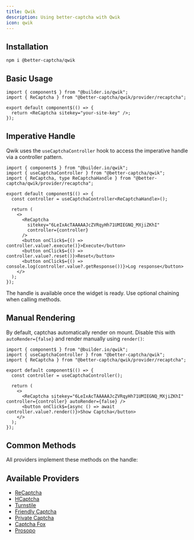 ```yaml
---
title: Qwik
description: Using better-captcha with Qwik
icon: qwik
---
```


## Installation

```npm
npm i @better-captcha/qwik
```

## Basic Usage

```tsx
import { component$ } from "@builder.io/qwik";
import { ReCaptcha } from "@better-captcha/qwik/provider/recaptcha";

export default component$(() => {
  return <ReCaptcha sitekey="your-site-key" />;
});
```

## Imperative Handle

Qwik uses the `useCaptchaController` hook to access the imperative handle via a controller pattern.

```tsx
import { component$ } from "@builder.io/qwik";
import { useCaptchaController } from "@better-captcha/qwik";
import { ReCaptcha, type ReCaptchaHandle } from "@better-captcha/qwik/provider/recaptcha";

export default component$(() => {
  const controller = useCaptchaController<ReCaptchaHandle>();

  return (
    <>
      <ReCaptcha 
        sitekey="6LeIxAcTAAAAAJcZVRqyHh71UMIEGNQ_MXjiZKhI" 
        controller={controller}
      />
      <button onClick$={() => controller.value?.execute()}>Execute</button>
      <button onClick$={() => controller.value?.reset()}>Reset</button>
      <button onClick$={() => console.log(controller.value?.getResponse())}>Log response</button>
    </>
  );
});
```

The handle is available once the widget is ready. Use optional chaining when calling methods.

## Manual Rendering

By default, captchas automatically render on mount. Disable this with `autoRender={false}` and render manually using `render()`:

```tsx
import { component$ } from "@builder.io/qwik";
import { useCaptchaController } from "@better-captcha/qwik";
import { ReCaptcha } from "@better-captcha/qwik/provider/recaptcha";

export default component$(() => {
  const controller = useCaptchaController();

  return (
    <>
      <ReCaptcha sitekey="6LeIxAcTAAAAAJcZVRqyHh71UMIEGNQ_MXjiZKhI" controller={controller} autoRender={false} />
      <button onClick$={async () => await controller.value?.render()}>Show Captcha</button>
    </>
  );
});
```

## Common Methods

All providers implement these methods on the handle:

<AutoTypeTable path="../../packages/core/src/provider.ts" name="CaptchaHandle" />

## Available Providers

- [ReCaptcha](/docs/provider/recaptcha)
- [HCaptcha](/docs/provider/hcaptcha)
- [Turnstile](/docs/provider/turnstile)
- [Friendly Captcha](/docs/provider/friendly-captcha)
- [Private Captcha](/docs/provider/private-captcha)
- [Captcha Fox](/docs/provider/captcha-fox)
- [Prosopo](/docs/provider/prosopo)

